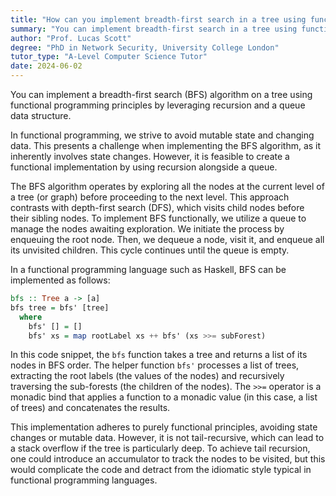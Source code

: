 ```yaml
---
title: "How can you implement breadth-first search in a tree using functional programming?"
summary: "You can implement breadth-first search in a tree using functional programming by using recursion and a queue data structure."
author: "Prof. Lucas Scott"
degree: "PhD in Network Security, University College London"
tutor_type: "A-Level Computer Science Tutor"
date: 2024-06-02
---
```


You can implement a breadth-first search (BFS) algorithm on a tree using functional programming principles by leveraging recursion and a queue data structure.

In functional programming, we strive to avoid mutable state and changing data. This presents a challenge when implementing the BFS algorithm, as it inherently involves state changes. However, it is feasible to create a functional implementation by using recursion alongside a queue.

The BFS algorithm operates by exploring all the nodes at the current level of a tree (or graph) before proceeding to the next level. This approach contrasts with depth-first search (DFS), which visits child nodes before their sibling nodes. To implement BFS functionally, we utilize a queue to manage the nodes awaiting exploration. We initiate the process by enqueuing the root node. Then, we dequeue a node, visit it, and enqueue all its unvisited children. This cycle continues until the queue is empty.

In a functional programming language such as Haskell, BFS can be implemented as follows:

```haskell
bfs :: Tree a -> [a]
bfs tree = bfs' [tree]
  where
    bfs' [] = []
    bfs' xs = map rootLabel xs ++ bfs' (xs >>= subForest)
```

In this code snippet, the `bfs` function takes a tree and returns a list of its nodes in BFS order. The helper function `bfs'` processes a list of trees, extracting the root labels (the values of the nodes) and recursively traversing the sub-forests (the children of the nodes). The `>>=` operator is a monadic bind that applies a function to a monadic value (in this case, a list of trees) and concatenates the results.

This implementation adheres to purely functional principles, avoiding state changes or mutable data. However, it is not tail-recursive, which can lead to a stack overflow if the tree is particularly deep. To achieve tail recursion, one could introduce an accumulator to track the nodes to be visited, but this would complicate the code and detract from the idiomatic style typical in functional programming languages.
    